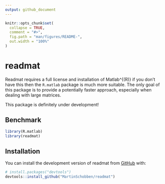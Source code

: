 ```yaml
---
output: github_document
---
```


<!-- README.md is generated from README.Rmd. Please edit that file -->

```r
knitr::opts_chunk$set(
  collapse = TRUE,
  comment = "#>",
  fig.path = "man/figures/README-",
  out.width = "100%"
)
```

# readmat

<!-- badges: start -->
<!-- badges: end -->

Readmat requires  a full license and installation of Matlab^{(R)} if you don't have this then the `R.matlab` package is much more suitable. The only goal of this package is to provide a potentially faster approach, especially when dealing with large matrices.

This package is definitely under development!

## Benchmark

```r
library(R.matlab)
library(readmat)
```


## Installation

You can install the development version of readmat from [GitHub](https://github.com/) with:

``` r
# install.packages("devtools")
devtools::install_github("MartinSchobben/readmat")
```


